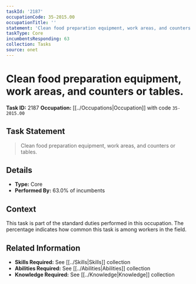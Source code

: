 ```yaml
---
taskId: '2187'
occupationCode: 35-2015.00
occupationTitle: ''
statement: 'Clean food preparation equipment, work areas, and counters or tables.'
taskType: Core
incumbentsResponding: 63
collection: Tasks
source: onet
---
```

# Clean food preparation equipment, work areas, and counters or tables.

**Task ID:** 2187
**Occupation:** [[../Occupations|Occupation]] with code `35-2015.00`

## Task Statement

> Clean food preparation equipment, work areas, and counters or tables.

## Details

- **Type:** Core
- **Performed By:** 63.0% of incumbents

## Context

This task is part of the standard duties performed in this occupation. The percentage indicates how common this task is among workers in the field.

## Related Information

- **Skills Required:** See [[../Skills|Skills]] collection
- **Abilities Required:** See [[../Abilities|Abilities]] collection
- **Knowledge Required:** See [[../Knowledge|Knowledge]] collection
